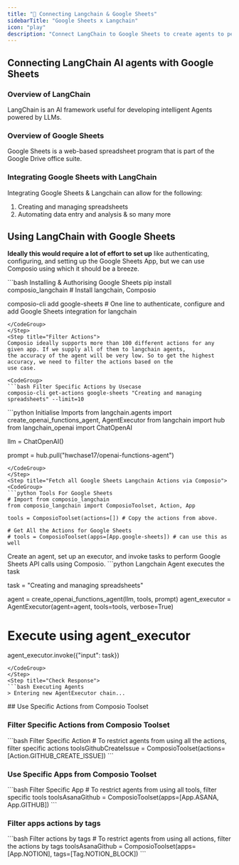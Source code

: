 ```yaml
---
title: "🚀 Connecting Langchain & Google Sheets"
sidebarTitle: "Google Sheets x Langchain"
icon: "play"
description: "Connect LangChain to Google Sheets to create agents to perform tasks using natural language"
---
```


## Connecting LangChain AI agents with Google Sheets

### Overview of LangChain

LangChain is an AI framework useful for developing intelligent Agents powered by LLMs.

### Overview of Google Sheets

Google Sheets is a web-based spreadsheet program that is part of the Google Drive office suite.

### Integrating Google Sheets with LangChain

Integrating Google Sheets & Langchain can allow for the following:

1. Creating and managing spreadsheets
2. Automating data entry and analysis
& so many more

## Using LangChain with Google Sheets

<Steps>
<Step title="Setting Up the Environment">

**Ideally this would require a lot of effort to set up** like authenticating, configuring, and setting up the Google Sheets App, but we can use Composio using which it should be a breeze.

<CodeGroup>
```bash Installing & Authorising Google Sheets
pip install composio_langchain # Install langchain, Composio 

composio-cli add google-sheets # One line to authenticate, configure and add Google Sheets integration for langchain
```
</CodeGroup>
</Step>
<Step title="Filter Actions">
Composio ideally supports more than 100 different actions for any given app. If we supply all of them to langchain agents, 
the accuracy of the agent will be very low. So to get the highest accuracy, we need to filter the actions based on the 
use case.

<CodeGroup>
```bash Filter Specific Actions by Usecase
composio-cli get-actions google-sheets "Creating and managing spreadsheets" --limit=10
```
</CodeGroup>

</Step>
<Step title="Import Base Packages">

<CodeGroup>
```python Initialise Imports
from langchain.agents import create_openai_functions_agent, AgentExecutor
from langchain import hub
from langchain_openai import ChatOpenAI


llm = ChatOpenAI()

prompt = hub.pull("hwchase17/openai-functions-agent")
```
</CodeGroup>
</Step>
<Step title="Fetch all Google Sheets Langchain Actions via Composio">
<CodeGroup>
```python Tools For Google Sheets
# Import from composio_langchain
from composio_langchain import ComposioToolset, Action, App

tools = ComposioToolset(actions=[]) # Copy the actions from above. 

# Get All the Actions for Google Sheets
# tools = ComposioToolset(apps=[App.google-sheets]) # can use this as well
```
</CodeGroup>
</Step>
<Step title="Execute the Agent">
Create an agent, set up an executor, and invoke tasks to perform Google Sheets API calls using Composio. 
<CodeGroup>
```python Langchain Agent executes the task

task = "Creating and managing spreadsheets"

agent = create_openai_functions_agent(llm, tools, prompt)
agent_executor = AgentExecutor(agent=agent, tools=tools, verbose=True)

# Execute using agent_executor
agent_executor.invoke({"input": task})
```
</CodeGroup>
</Step>
<Step title="Check Response">
```bash Executing Agents
> Entering new AgentExecutor chain...
```
</Step>
</Steps>
## Use Specific Actions from Composio Toolset

### Filter Specific Actions from Composio Toolset

<CodeGroup>
```bash Filter Specific Action
# To restrict agents from using all the actions, filter specific actions
toolsGithubCreateIssue = ComposioToolset(actions=[Action.GITHUB_CREATE_ISSUE])
```
</CodeGroup>

### Use Specific Apps from Composio Toolset
<CodeGroup>
```bash Filter Specific App
# To restrict agents from using all tools, filter specific tools
toolsAsanaGithub = ComposioToolset(apps=[App.ASANA, App.GITHUB])
```
</CodeGroup>

### Filter apps actions by tags 
<CodeGroup>
```bash Filter actions by tags
# To restrict agents from using all actions, filter the actions by tags
toolsAsanaGithub = ComposioToolset(apps=[App.NOTION], tags=[Tag.NOTION_BLOCK])
```
</CodeGroup>

